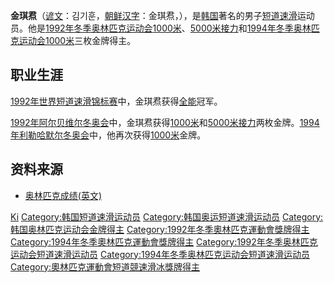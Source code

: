 {{MedalTableTop}}
{{MedalSport | 男子[[短道速滑|短道速滑]]}}
{{MedalCountry|{{KOR}}}}
{{MedalOlympic}}
{{MedalGold | [[1994年冬季奧林匹克运动会|1994年利勒哈默尔]] | [[1994年冬季奧林匹克运动会短道速滑比賽|1000米]]}}
{{MedalGold | [[1992年冬季奧林匹克运动会|1992年阿尔贝维尔]] | [[1992年冬季奧林匹克运动会短道速滑比賽|1000米]]}}
{{MedalGold | 1992年阿尔贝维尔 | [[1992年冬季奧林匹克运动会短道速滑比賽|5000米接力]]}}
{{MedalCompetition | [[世界短道速滑锦标赛|世界锦标赛]]}}
{{MedalGold | [[1992年世界短道速滑锦标赛|1992年丹佛]] | [[1992年世界短道速滑锦标赛|全能]]}}
{{MedalSilver | [[1991年世界短道速滑锦标赛|1991年悉尼]] | [[1991年世界短道速滑锦标赛|全能]]}}
{{MedalSilver | [[1989年世界短道速滑锦标赛|1989年索里胡尔]] | [[1989年世界短道速滑锦标赛|全能]]}}
{{MedalBronze | [[1993年世界短道速滑锦标赛|1993年北京]] | [[1993年世界短道速滑锦标赛|全能]]}}
{{MedalBottom}}

'''金琪焄'''（[[谚文|谚文]]：김기훈，[[朝鲜汉字|朝鲜汉字]]：金琪焄，{{bd|1967年|7月14日|catIdx=Kim Ki-Hoon}}），是[[韩国|韩国]]著名的男子[[短道速滑|短道速滑]]运动员。他是[[1992年冬季奥林匹克运动会|1992年冬季奥林匹克运动会]][[1992年冬季奥林匹克运动会短道速滑比赛|1000米]]、[[1992年冬季奥林匹克运动会短道速滑比赛|5000米接力]]和[[1994年冬季奥林匹克运动会|1994年冬季奥林匹克运动会]][[1994年冬季奥林匹克运动会短道速滑比赛|1000米]]三枚金牌得主。

==职业生涯==
[[1992年世界短道速滑锦标赛|1992年世界短道速滑锦标赛]]中，金琪焄获得[[1992年世界短道速滑锦标赛|全能]]冠军。

[[1992年冬季奥林匹克运动会|1992年阿尔贝维尔冬奥会]]中，金琪焄获得[[1992年冬季奥林匹克运动会短道速滑比赛|1000米]]和[[1992年冬季奥林匹克运动会短道速滑比赛|5000米接力]]两枚金牌。[[1994年冬季奥林匹克运动会|1994年利勒哈默尔冬奥会]]中，他再次获得[[1994年冬季奥林匹克运动会短道速滑比赛|1000米]]金牌。

==资料来源==
* [http://www.sports-reference.com/olympics/athletes/ki/kim-gi-hun-2.html 奥林匹克成绩(英文)] {{Wayback|url=http://www.sports-reference.com/olympics/athletes/ki/kim-gi-hun-2.html |date=20090630201112 }}

{{Footer Olympic Champions in Men's 1000 m Short Track Speed Skating}}
{{Footer Olympic Champions in Men's 5000 m Relay Short Track Speed Skating}}
{{Footer World Champions in Short Track Speed Skating – Men's Overall}}

{{DEFAULTSORT:Kim Ki-Hoon}}
[[Category:金姓|Ki]]
[[Category:韩国短道速滑运动员|Category:韩国短道速滑运动员]]
[[Category:韩国奥运短道速滑运动员|Category:韩国奥运短道速滑运动员]]
[[Category:韩国奥林匹克运动会金牌得主|Category:韩国奥林匹克运动会金牌得主]]
[[Category:1992年冬季奧林匹克運動會獎牌得主|Category:1992年冬季奧林匹克運動會獎牌得主]]
[[Category:1994年冬季奧林匹克運動會獎牌得主|Category:1994年冬季奧林匹克運動會獎牌得主]]
[[Category:1992年冬季奥林匹克运动会短道速滑运动员|Category:1992年冬季奥林匹克运动会短道速滑运动员]]
[[Category:1994年冬季奥林匹克运动会短道速滑运动员|Category:1994年冬季奥林匹克运动会短道速滑运动员]]
[[Category:奧林匹克運動會短道競速滑冰獎牌得主|Category:奧林匹克運動會短道競速滑冰獎牌得主]]